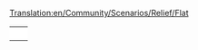 [[Translation:en/Community/Scenarios/Relief/Flat]]
{{en/Community/Scenarios/Scenarios by relief}}

{|
|-
|style="border:none;background:white"|
{{Page:en/Community/Scenarios/The Isles}}

|style="border:none;background:white"|
{{Page:en/Community/Scenarios/A Mars Odyssey}}

|-
|style="border:none;background:white"|
{{Page:en/Community/Scenarios/Denmark}}

|style="border:none;background:white"|
{{Page:en/Community/Scenarios/Alexander to Karthoum}}

|-
|style="border:none;background:white"|
{{Page:en/Community/Scenarios/(Don't) Hurt Your Eyes ;-)}}

|style="border:none;background:white"|
{{Page:en/Community/Scenarios/Jamaica}}

|-
|style="border:none;background:white"|
<!-- {{ ... }} -->

|style="border:none;background:white"|
<!-- {{ ... }} -->

|}